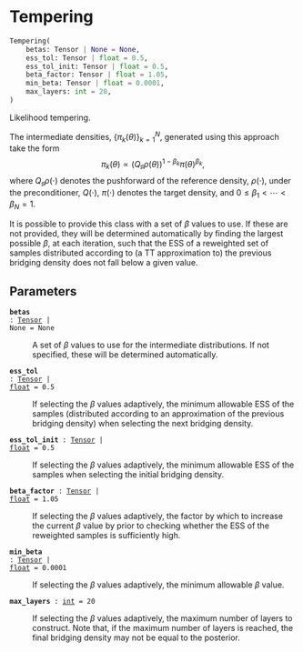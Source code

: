# Tempering { #deep_tensor.Tempering }

```python
Tempering(
    betas: Tensor | None = None,
    ess_tol: Tensor | float = 0.5,
    ess_tol_init: Tensor | float = 0.5,
    beta_factor: Tensor | float = 1.05,
    min_beta: Tensor | float = 0.0001,
    max_layers: int = 20,
)
```

Likelihood tempering.

The intermediate densities, $\{\pi_{k}(\theta)\}_{k=1}^{N}$, 
generated using this approach take the form
$$\pi_{k}(\theta) \propto (Q_{\sharp}\rho(\theta))^{1-\beta_{k}}\pi(\theta)^{\beta_{k}},$$
where $Q_{\sharp}\rho(\cdot)$ denotes the pushforward of the 
reference density, $\rho(\cdot)$, under the preconditioner, 
$Q(\cdot)$, $\pi(\cdot)$ denotes the target density, and 
$0 \leq \beta_{1} < \cdots < \beta_{N} = 1$.

It is possible to provide this class with a set of $\beta$ values to 
use. If these are not provided, they will be determined 
automatically by finding the largest possible $\beta$, at each 
iteration, such that the ESS of a reweighted set of samples 
distributed according to (a TT approximation to) the previous 
bridging density does not fall below a given value. 

## Parameters {.doc-section .doc-section-parameters}

<code>[**betas**]{.parameter-name} [:]{.parameter-annotation-sep} [[Tensor](`torch.Tensor`) \| None]{.parameter-annotation} [ = ]{.parameter-default-sep} [None]{.parameter-default}</code>

:   A set of $\beta$ values to use for the intermediate  distributions. If not specified, these will be determined  automatically.

<code>[**ess_tol**]{.parameter-name} [:]{.parameter-annotation-sep} [[Tensor](`torch.Tensor`) \| [float](`float`)]{.parameter-annotation} [ = ]{.parameter-default-sep} [0.5]{.parameter-default}</code>

:   If selecting the $\beta$ values adaptively, the minimum  allowable ESS of the samples (distributed according to an  approximation of the previous bridging density) when selecting  the next bridging density.

<code>[**ess_tol_init**]{.parameter-name} [:]{.parameter-annotation-sep} [[Tensor](`torch.Tensor`) \| [float](`float`)]{.parameter-annotation} [ = ]{.parameter-default-sep} [0.5]{.parameter-default}</code>

:   If selecting the $\beta$ values adaptively, the minimum  allowable ESS of the samples when selecting the initial  bridging density.

<code>[**beta_factor**]{.parameter-name} [:]{.parameter-annotation-sep} [[Tensor](`torch.Tensor`) \| [float](`float`)]{.parameter-annotation} [ = ]{.parameter-default-sep} [1.05]{.parameter-default}</code>

:   If selecting the $\beta$ values adaptively, the factor by which  to increase the current $\beta$ value by prior to checking  whether the ESS of the reweighted samples is sufficiently high.

<code>[**min_beta**]{.parameter-name} [:]{.parameter-annotation-sep} [[Tensor](`torch.Tensor`) \| [float](`float`)]{.parameter-annotation} [ = ]{.parameter-default-sep} [0.0001]{.parameter-default}</code>

:   If selecting the $\beta$ values adaptively, the minimum  allowable $\beta$ value.

<code>[**max_layers**]{.parameter-name} [:]{.parameter-annotation-sep} [[int](`int`)]{.parameter-annotation} [ = ]{.parameter-default-sep} [20]{.parameter-default}</code>

:   If selecting the $\beta$ values adaptively, the maximum number  of layers to construct. Note that, if the maximum number of layers is reached, the final bridging density may not be equal  to the posterior.